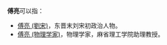 '''傅亮'''可以指：
* [[傅亮_(劉宋)|傅亮 (劉宋)]]，东晋末刘宋初政治人物。
* [[傅亮_(物理学家)|傅亮 (物理学家)]]，物理学家，麻省理工学院助理教授。
{{disambig|Cat=二字傅姓人名消歧义}}